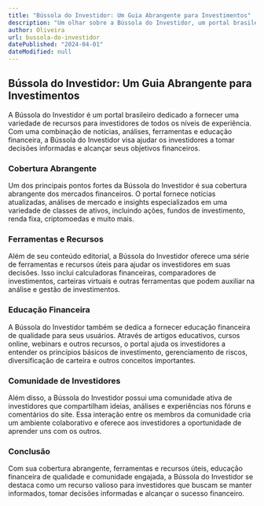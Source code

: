 ```yaml
---
title: "Bússola do Investidor: Um Guia Abrangente para Investimentos"
description: "Um olhar sobre a Bússola do Investidor, um portal brasileiro que oferece uma ampla gama de recursos para investidores, desde notícias e análises até ferramentas e educação financeira."
author: Oliveira
url: bussola-do-investidor
datePublished: "2024-04-01"
dateModified: null
---
```


## Bússola do Investidor: Um Guia Abrangente para Investimentos

A Bússola do Investidor é um portal brasileiro dedicado a fornecer uma variedade de recursos para investidores de todos os níveis de experiência. Com uma combinação de notícias, análises, ferramentas e educação financeira, a Bússola do Investidor visa ajudar os investidores a tomar decisões informadas e alcançar seus objetivos financeiros.

### Cobertura Abrangente

Um dos principais pontos fortes da Bússola do Investidor é sua cobertura abrangente dos mercados financeiros. O portal fornece notícias atualizadas, análises de mercado e insights especializados em uma variedade de classes de ativos, incluindo ações, fundos de investimento, renda fixa, criptomoedas e muito mais.

### Ferramentas e Recursos

Além de seu conteúdo editorial, a Bússola do Investidor oferece uma série de ferramentas e recursos úteis para ajudar os investidores em suas decisões. Isso inclui calculadoras financeiras, comparadores de investimentos, carteiras virtuais e outras ferramentas que podem auxiliar na análise e gestão de investimentos.

### Educação Financeira

A Bússola do Investidor também se dedica a fornecer educação financeira de qualidade para seus usuários. Através de artigos educativos, cursos online, webinars e outros recursos, o portal ajuda os investidores a entender os princípios básicos de investimento, gerenciamento de riscos, diversificação de carteira e outros conceitos importantes.

### Comunidade de Investidores

Além disso, a Bússola do Investidor possui uma comunidade ativa de investidores que compartilham ideias, análises e experiências nos fóruns e comentários do site. Essa interação entre os membros da comunidade cria um ambiente colaborativo e oferece aos investidores a oportunidade de aprender uns com os outros.

### Conclusão

Com sua cobertura abrangente, ferramentas e recursos úteis, educação financeira de qualidade e comunidade engajada, a Bússola do Investidor se destaca como um recurso valioso para investidores que buscam se manter informados, tomar decisões informadas e alcançar o sucesso financeiro.
